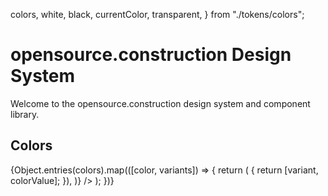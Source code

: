   colors,
  white,
  black,
  currentColor,
  transparent,
} from "./tokens/colors";

<Meta title="Welcome" />

# opensource.construction Design System

Welcome to the opensource.construction design system and component library.

## Colors

<ColorPalette>
  {Object.entries(colors).map(([color, variants]) => {
    return (
      <ColorItem
        title={color}
        colors={Object.fromEntries(
          Object.entries(variants).map(([variant, colorValue]) => {
            return [variant, colorValue];
          }),
        )}
      />
    );
  })}
  <ColorItem title="black" colors={{ black: black }} />
  <ColorItem title="white" colors={{ white: white }} />
</ColorPalette>
